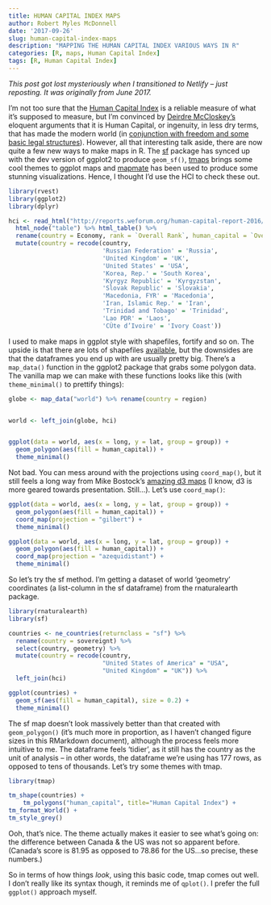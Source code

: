 ```yaml
---
title: HUMAN CAPITAL INDEX MAPS
author: Robert Myles McDonnell
date: '2017-09-26'
slug: human-capital-index-maps
description: "MAPPING THE HUMAN CAPITAL INDEX VARIOUS WAYS IN R"
categories: [R, maps, Human Capital Index]
tags: [R, Human Capital Index]
---
```


*This post got lost mysteriously when I transitioned to Netlify -- just reposting. It was originally from June 2017.*  

I’m not too sure that the [Human Capital Index](http://reports.weforum.org/human-capital-report-2016/rankings/) is a reliable measure of what it’s supposed to measure, but I’m convinced by [Deirdre McCloskey’s](http://deirdremccloskey.org/) eloquent arguments that it is Human Capital, or ingenuity, in less dry terms, that has made the modern world (in [conjunction with freedom and some basic legal structures](https://www.nytimes.com/2016/09/04/upshot/the-formula-for-a-richer-world-equality-liberty-justice.html)). However, all that interesting talk aside, there are now quite a few new ways to make maps in R. The [sf](https://github.com/edzer/sfr) package has synced up with the dev version of ggplot2 to produce `geom_sf()`, [tmaps](https://cran.r-project.org/web/packages/tmap/vignettes/tmap-nutshell.html) brings some cool themes to ggplot maps and [mapmate](https://leonawicz.github.io/mapmate/mapmate.html) has been used to produce some stunning visualizations. Hence, I thought I’d use the HCI to check these out.

```r
library(rvest)
library(ggplot2)
library(dplyr)

hci <- read_html("http://reports.weforum.org/human-capital-report-2016/rankings/") %>%
  html_node("table") %>% html_table() %>% 
  rename(country = Economy, rank = `Overall Rank`, human_capital = `Overall Score`) %>% 
  mutate(country = recode(country, 
                          'Russian Federation' = 'Russia',
                          'United Kingdom' = 'UK',
                          'United States' = 'USA',
                          'Korea, Rep.' = 'South Korea',
                          'Kyrgyz Republic' = 'Kyrgyzstan',
                          'Slovak Republic' = 'Slovakia',
                          'Macedonia, FYR' = 'Macedonia',
                          'Iran, Islamic Rep.' = 'Iran',
                          'Trinidad and Tobago' = 'Trinidad',
                          'Lao PDR' = 'Laos',
                          'CÙte d’Ivoire' = 'Ivory Coast'))
```
  
I used to make maps in ggplot style with shapefiles, fortify and so on. The upside is that there are lots of shapefiles [available](http://www.gadm.org/country), but the downsides are that the dataframes you end up with are usually pretty big. There’s a `map_data()` function in the ggplot2 package that grabs some polygon data. The vanilla map we can make with these functions looks like this (with `theme_minimal()` to prettify things):
```r
globe <- map_data("world") %>% rename(country = region)


world <- left_join(globe, hci)


ggplot(data = world, aes(x = long, y = lat, group = group)) +
  geom_polygon(aes(fill = human_capital)) + 
  theme_minimal()
```

Not bad. You can mess around with the projections using `coord_map()`, but it still feels a long way from Mike Bostock’s [amazing d3 maps](https://bl.ocks.org/mbostock) (I know, d3 is more geared towards presentation. Still...). Let's use `coord_map()`:   
```r
ggplot(data = world, aes(x = long, y = lat, group = group)) +
  geom_polygon(aes(fill = human_capital)) +
  coord_map(projection = "gilbert") + 
  theme_minimal()
```

```r
ggplot(data = world, aes(x = long, y = lat, group = group)) +
  geom_polygon(aes(fill = human_capital)) +
  coord_map(projection = "azequidistant") + 
  theme_minimal()
```


So let’s try the sf method. I’m getting a dataset of world ‘geometry’ coordinates (a list-column in the sf dataframe) from the rnaturalearth package.

```r
library(rnaturalearth)
library(sf)

countries <- ne_countries(returnclass = "sf") %>% 
  rename(country = sovereignt) %>% 
  select(country, geometry) %>% 
  mutate(country = recode(country, 
                          "United States of America" = "USA",
                          "United Kingdom" = "UK")) %>% 
  left_join(hci)

ggplot(countries) + 
  geom_sf(aes(fill = human_capital), size = 0.2) +
  theme_minimal()
``` 


The sf map doesn’t look massively better than that created with `geom_polygon()` (it's much more in proportion, as I haven't changed figure sizes in this RMarkdown document), although the process feels more intuitive to me. The dataframe feels ‘tidier’, as it still has the country as the unit of analysis – in other words, the dataframe we’re using has 177 rows, as opposed to tens of thousands. Let’s try some themes with tmap.

```r
library(tmap)

tm_shape(countries) +
    tm_polygons("human_capital", title="Human Capital Index") +
tm_format_World() +
tm_style_grey()
```



Ooh, that’s nice. The theme actually makes it easier to see what’s going on: the difference between Canada & the US was not so apparent before. (Canada’s score is 81.95 as opposed to 78.86 for the US...so precise, these numbers.)  

So in terms of how things *look*, using this basic code, tmap comes out well. I don't really like its syntax though, it reminds me of `qplot()`. I prefer the full `ggplot()` approach myself. 